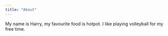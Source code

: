 ```yaml
---
title: "About"
---
```


My name is Harry,
my favourite food is hotpot.
I like playing volleyball for my free time.
